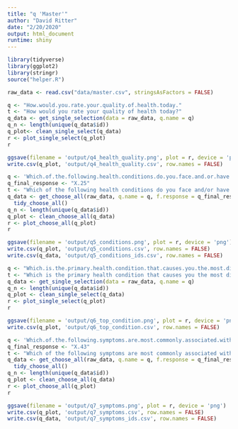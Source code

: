 ```yaml
---
title: "q 'Master'"
author: "David Ritter"
date: "2/20/2020"
output: html_document
runtime: shiny
---
```


```r
library(tidyverse)
library(ggplot2)
library(stringr)
source("helper.R")
```

```r
raw_data <- read.csv("data/master.csv", stringsAsFactors = FALSE)
```

```r
q <- "How.would.you.rate.your.quality.of.health.today."
t <- "How would you rate your quality of health today?"
q_data <- get_single_selection(data = raw_data, q.name = q)
q_n <- length(unique(q_data$id))
q_plot<- clean_single_select(q_data)
r <- plot_single_select(q_plot)
r
```

```r
ggsave(filename = 'output/q4_health_quality.png', plot = r, device = 'png')
write.csv(q_plot, 'output/q4_health_quality.csv', row.names = FALSE)
```

```r
q <- 'Which.of.the.following.health.conditions.do.you.face.and.or.have.been.diagnosed.with...Please.select.all.that.apply.'
q_final_response <- "X.25"
t <- "Which of the following health conditions do you face and/or have been diagnosed with? (Please select all that apply)"
q_data <- get_choose_all(raw_data, q.name = q, f.response = q_final_response) %>%
  tidy_choose_all()
q_n <- length(unique(q_data$id))
q_plot <- clean_choose_all(q_data)
r <- plot_choose_all(q_plot)
r
```

```r
ggsave(filename = 'output/q5_conditions.png', plot = r, device = 'png')
write.csv(q_plot, 'output/q5_conditions.csv', row.names = FALSE)
write.csv(q_data, 'output/q5_conditions_ids.csv', row.names = FALSE)
```

```r
q <- "Which.is.the.primary.health.condition.that.causes.you.the.most.distress...Please.select.one."
t <- "Which is the primary health condition that causes you the most distress? (Please select one)"
q_data <- get_single_selection(data = raw_data, q.name = q)
q_n <- length(unique(q_data$id))
q_plot <- clean_single_select(q_data)
r <- plot_single_select(q_plot)
r
```

```r
ggsave(filename = 'output/q6_top_condition.png', plot = r, device = 'png')
write.csv(q_plot, 'output/q6_top_condition.csv', row.names = FALSE)
```

```r
q <- 'Which.of.the.following.symptoms.are.most.commonly.associated.with.your.primary.health.condition.or.underlying.health.conditions...Please.select.all.that.apply.'
q_final_response <- "X.43"
t <- "Which of the following symptoms are most commonly associated with your primary health condition or underlying health conditions? (Please select all that apply)"
q_data <- get_choose_all(raw_data, q.name = q, f.response = q_final_response) %>%
  tidy_choose_all()
q_n <- length(unique(q_data$id))
q_plot <- clean_choose_all(q_data)
r <- plot_choose_all(q_plot)
r
```

```r
ggsave(filename = 'output/q7_symptoms.png', plot = r, device = 'png')
write.csv(q_plot, 'output/q7_symptoms.csv', row.names = FALSE)
write.csv(q_data, 'output/q7_symptoms_ids.csv', row.names = FALSE)
```
